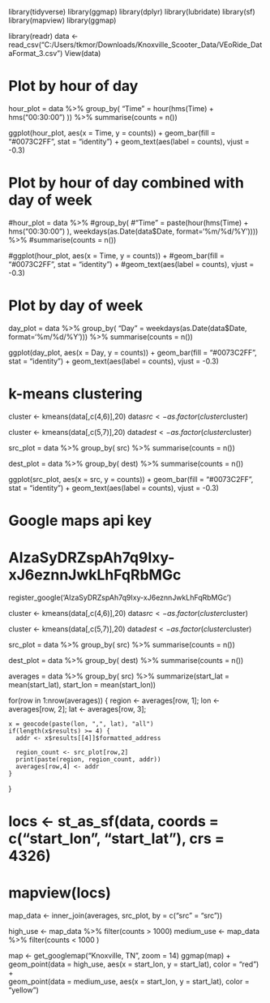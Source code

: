 

library(tidyverse)
library(ggmap)
library(dplyr)
library(lubridate)
library(sf)
library(mapview)
library(ggmap)

library(readr)
data <- read_csv("C:/Users/tkmor/Downloads/Knoxville_Scooter_Data/VEoRide_DataFormat_3.csv")
View(data)





# Plot by hour of day
hour_plot = data  %>%
group_by(
"Time" = hour(hms(Time) + hms("00:30:00") )) %>%
summarise(counts = n())


ggplot(hour_plot, aes(x = Time, y = counts)) + 
geom_bar(fill = "#0073C2FF", stat = "identity") +
geom_text(aes(label = counts), vjust = -0.3)




# Plot by hour of day combined with day of week
#hour_plot = data  %>%
#group_by(
#"Time" = paste(hour(hms(Time) + hms("00:30:00") ), weekdays(as.Date(data$Date, format='%m/%d/%Y')))) %>%
#summarise(counts = n())


#ggplot(hour_plot, aes(x = Time, y = counts)) + 
#geom_bar(fill = "#0073C2FF", stat = "identity") +
#geom_text(aes(label = counts), vjust = -0.3)



  
# Plot by day of week
day_plot = data  %>%
group_by(
"Day" = weekdays(as.Date(data$Date, format='%m/%d/%Y'))) %>%
summarise(counts = n())


ggplot(day_plot, aes(x = Day, y = counts)) + 
geom_bar(fill = "#0073C2FF", stat = "identity") +
geom_text(aes(label = counts), vjust = -0.3)



# k-means clustering
cluster <- kmeans(data[,c(4,6)],20)
data$src <- as.factor(cluster$cluster)

cluster <- kmeans(data[,c(5,7)],20)
data$dest <- as.factor(cluster$cluster)

src_plot = data  %>%
group_by(
src) %>%
summarise(counts = n())

dest_plot = data  %>%
group_by(
dest) %>%
summarise(counts = n())


ggplot(src_plot, aes(x = src, y = counts)) + 
geom_bar(fill = "#0073C2FF", stat = "identity") +
geom_text(aes(label = counts), vjust = -0.3)


# Google maps api key
# AIzaSyDRZspAh7q9Ixy-xJ6eznnJwkLhFqRbMGc

register_google('AIzaSyDRZspAh7q9Ixy-xJ6eznnJwkLhFqRbMGc')


cluster <- kmeans(data[,c(4,6)],20)
data$src <- as.factor(cluster$cluster)

cluster <- kmeans(data[,c(5,7)],20)
data$dest <- as.factor(cluster$cluster)

src_plot = data  %>%
group_by(
src) %>%
summarise(counts = n())

dest_plot = data  %>%
group_by(
dest) %>%
summarise(counts = n())



averages = data  %>%
    group_by(
        src) %>% summarize(start_lat = mean(start_lat), start_lon = mean(start_lon))


for(row in 1:nrow(averages)) {
    region <- averages[row, 1];
    lon <- averages[row, 2];
    lat <- averages[row, 3];

    x = geocode(paste(lon, ",", lat), "all")
    if(length(x$results) >= 4) {
      addr <- x$results[[4]]$formatted_address
  
      region_count <- src_plot[row,2]
      print(paste(region, region_count, addr))
      averages[row,4] <- addr
    }
  }



# locs <- st_as_sf(data, coords = c("start_lon", "start_lat"), crs = 4326)
# mapview(locs)

map_data <- inner_join(averages, src_plot, by = c("src" = "src"))

high_use <-  map_data %>% filter(counts > 1000)
medium_use <- map_data %>% filter(counts < 1000 )

map <- get_googlemap("Knoxville, TN", zoom = 14)
ggmap(map) +
  geom_point(data = high_use,
             aes(x = start_lon, y = start_lat), color = "red") +  
  geom_point(data = medium_use,
             aes(x = start_lon, y = start_lat), color = "yellow")

  